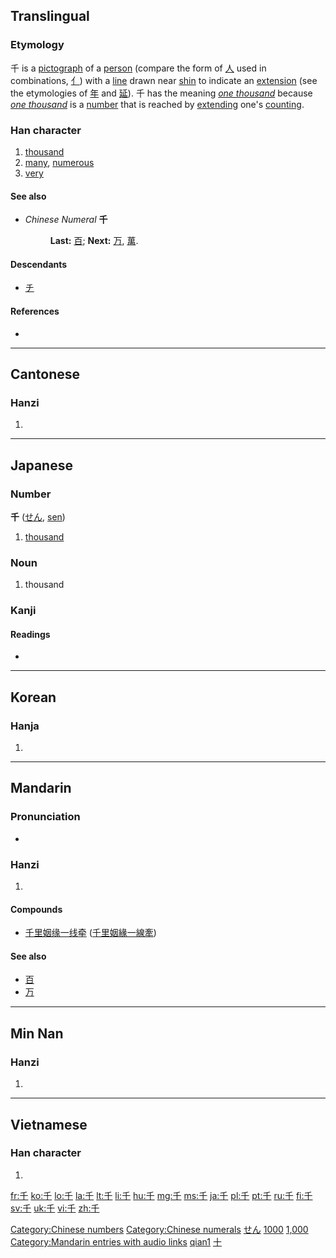 {{also|仟|壬}}
==Translingual==
{{stroke order|type=animate}}
{{stroke order|strokes=3}}

===Etymology===
{{liushu|i}} 千 is a [[pictograph]] of a [[person]] (compare the form of [[人]] used in combinations, [[亻]]) with a [[line]] drawn near [[shin]] to indicate an [[extension]] (see the etymologies of [[年]] and [[延]]). 千 has the meaning ''[[one thousand]]'' because ''[[one thousand]]'' is a [[number]] that is reached by [[extending]] one's [[counting]].

===Han character===
{{Han char|rn=24|rad=十|as=01|sn=3|four=2040<sub>0</sub>|canj=竹十 (HJ)|ids=⿱[[丿]][[十]]}}

#[[thousand]]
#[[many]], [[numerous]]
#[[very]]

====See also====
*''Chinese Numeral'' '''千'''
*:'''Last:''' [[百]]; '''Next:''' [[万]], [[萬]].

====Descendants====
* [[チ]]

====References====
* {{Han ref|kx=0155.190|dkj=02697|dj=0351.020|hdz=10059.010|uh=5343|ud=21315|bh=A464|bd=42084}}

[[Category:Chinese numbers]]
[[Category:Chinese numerals]]

----

==Cantonese==

===Hanzi===
{{yue-hanzi|jyut=|y=[[chin1]]}}

# {{defn|Cantonese|sort=十01}}

----

==Japanese==

===Number===
'''千''' ([[せん]], [[sen]])

# [[thousand]]

===Noun===
{{ja-noun|k|hira=ち|rom=chi|hidx=ち}}

# thousand

===Kanji===
{{ja-kanji|grade=1|rs=十01}}

====Readings====
* {{ja-readings|on=[[せん]] (''sen'')|kun=[[ち]] (''chi'')|nanori=[[かず]] (''kazu''), [[ゆき]] (''yuki'')}}

[[Category:1000 Japanese basic words|せん]]
[[Category:Japanese numbers|1000]]

----

==Korean==

===Hanja===
{{ko-hanja|hangeul=천|eumhun=일천|rv=cheon|mr=ch'ŏn}}

# {{defn|Korean|sort=十01}}

[[Category:Korean numbers|1,000]]

----

==Mandarin==

===Pronunciation===
*{{audio|zh-qiān.ogg|audio}}

===Hanzi===
{{cmn-hanzi|pin=[[qiān]] ([[qian1]])|wg=[[ch'ien1|ch'ien<sup>1</sup>]]}}

# {{defn|Mandarin|sort=十01}}

====Compounds====
{{top2}}
* [[千里姻缘一线牵]] ([[千里姻緣一線牽]])
{{mid2}}
{{bottom}}

====See also====
*[[百]]
*[[万]]


[[Category:Mandarin entries with audio links]]
[[Category:Mandarin numbers in simplified script|qian1]]
[[Category:Mandarin numbers in traditional script|十]]

----

==Min Nan==

===Hanzi===
{{nan-hanzi|poj=chheng (chheng<sup>1</sup>), chhian (chhian<sup>1</sup>)}}

# {{defn|Min Nan}}

----

==Vietnamese==

===Han character===
{{vi-hantu|[[thiên]]|rs=十01}}

# {{defn|Vietnamese|sort=十01}}

[[fr:千]]
[[ko:千]]
[[lo:千]]
[[la:千]]
[[lt:千]]
[[li:千]]
[[hu:千]]
[[mg:千]]
[[ms:千]]
[[ja:千]]
[[pl:千]]
[[pt:千]]
[[ru:千]]
[[fi:千]]
[[sv:千]]
[[uk:千]]
[[vi:千]]
[[zh:千]]